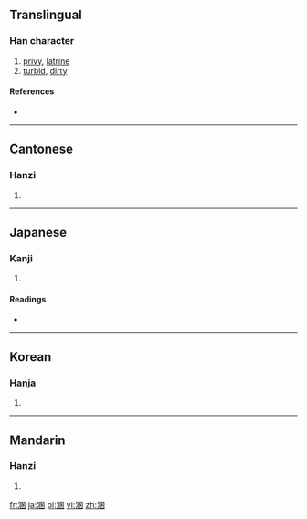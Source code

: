 ==Translingual==

===Han character===
{{Han char|rn=85|rad=水|as=10|sn=13|four=3610<sub>0</sub>|canj=水田一人 (EWMO)}}

# [[privy]], [[latrine]]
# [[turbid]], [[dirty]]

====References====
* {{Han ref|kx=0641.070|dkj=17986|dj=1048.130|hdz=31698.140|uh=6EB7|ud=28343|bh=DE54|bd=56916}}

----

==Cantonese==

===Hanzi===
{{yue-hanzi|jyut=|y=wan6}}

# {{defn|Cantonese|sort=水10}}

----

==Japanese==

===Kanji===
{{ja-kanji|grade=|rs=水10}}

# {{defn|Japanese|sort=水10}}

====Readings====
* {{ja-readings|on=[[こん]] (kon)|kun=[[にごる]] (nigoru), [[けがれる]] (kegareru), [[みだれる]] (midareru)}}

----

==Korean==

===Hanja===
{{ko-hanja|hangeul=혼|eumhun=|rv=hon|mr=hon|y=hon}}

# {{defn|Korean|sort=水10}}

----

==Mandarin==

===Hanzi===
{{cmn-hanzi|pin=[[hùn]] ([[hun4]])|wg=hun<sup>4</sup>}}

# {{defn|Mandarin|sort=水10}}

[[fr:溷]]
[[ja:溷]]
[[pl:溷]]
[[vi:溷]]
[[zh:溷]]